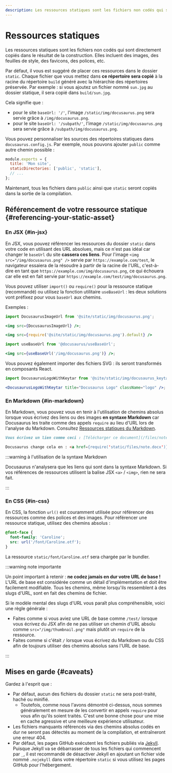 ```yaml
---
description: Les ressources statiques sont les fichiers non codés qui sont directement copiés dans le résultat de la construction. Découvrez comment elles sont traitées et quelles sont les meilleures pratiques d'utilisation des ressources statiques.
---
```


# Ressources statiques

Les ressources statiques sont les fichiers non codés qui sont directement copiés dans le résultat de la construction. Elles incluent des images, des feuilles de style, des favicons, des polices, etc.

Par défaut, il vous est suggéré de placer ces ressources dans le dossier `static`. Chaque fichier que vous mettez dans **ce répertoire sera copié** à la racine du répertoire `build` généré avec la hiérarchie des répertoires préservée. Par exemple : si vous ajoutez un fichier nommé `sun.jpg` au dossier statique, il sera copié dans `build/sun.jpg`.

Cela signifie que :

- pour le site `baseUrl: '/'`, l'image `/static/img/docusaurus.png` sera servie grâce à `/img/docusaurus.png`.
- pour le site `baseUrl: '/subpath/'`, l'image `/static/img/docusaurus.png` sera servie grâce à `/subpath/img/docusaurus.png`.

Vous pouvez personnaliser les sources des répertoires statiques dans `docusaurus.config.js`. Par exemple, nous pouvons ajouter `public` comme autre chemin possible :

```js title="docusaurus.config.js"
module.exports = {
  title: 'Mon site',
  staticDirectories: ['public', 'static'],
  // ...
};
```

Maintenant, tous les fichiers dans `public` ainsi que `static` seront copiés dans la sortie de la compilation.

## Référencement de votre ressource statique {#referencing-your-static-asset}

### En JSX {#in-jsx}

En JSX, vous pouvez référencer les ressources du dossier `static` dans votre code en utilisant des URL absolues, mais ce n'est pas idéal car changer le `baseUrl` du site **cassera ces liens**. Pour l'image `<img src="/img/docusaurus.png" />` servie par `https://example.com/test`, le navigateur essaiera de la résoudre à partir de la racine de l'URL, c'est-à-dire en tant que `https://example.com/img/docusaurus.png`, ce qui échouera car elle est en fait servie par `https://example.com/test/img/docusaurus.png`.

Vous pouvez utiliser `import()` ou `require()` pour la ressource statique (recommandé) ou utilisez la fonction utilitaire `useBaseUrl` : les deux solutions vont préfixez pour vous `baseUrl` aux chemins.

Exemples :

```jsx title="MyComponent.js"
import DocusaurusImageUrl from '@site/static/img/docusaurus.png';

<img src={DocusaurusImageUrl} />;
```

```jsx title="MyComponent.js"
<img src={require('@site/static/img/docusaurus.png').default} />
```

```jsx title="MyComponent.js"
import useBaseUrl from '@docusaurus/useBaseUrl';

<img src={useBaseUrl('/img/docusaurus.png')} />;
```

Vous pouvez également importer des fichiers SVG : ils seront transformés en composants React.

```jsx title="MyComponent.js"
import DocusaurusLogoWithKeytar from '@site/static/img/docusaurus_keytar.svg';

<DocusaurusLogoWithKeytar title="Docusaurus Logo" className="logo" />;
```

### En Markdown {#in-markdown}

En Markdown, vous pouvez vous en tenir à l'utilisation de chemins absolus lorsque vous écrivez des liens ou des images **en syntaxe Markdown** car Docusaurus les traite comme des appels `require` au lieu d'URL lors de l'analyse du Markdown. Consultez [Ressources statiques du Markdown](./guides/markdown-features/markdown-features-assets.mdx).

```md
Vous écrivez un lien comme ceci : [Télécharger ce document](/files/note.docx)

Docusaurus change cela en : <a href={require('static/files/note.docx')}>Télécharger ce document</a>
```

:::warning à l'utilisation de la syntaxe Markdown

Docusaurus n'analysera que les liens qui sont dans la syntaxe Markdown. Si vos références de ressources utilisent la balise JSX `<a>` / `<img>`, rien ne sera fait.

:::

### En CSS {#in-css}

En CSS, la fonction `url()` est couramment utilisée pour référencer des ressources comme des polices et des images. Pour référencer une ressource statique, utilisez des chemins absolus :

```css
@font-face {
  font-family: 'Caroline';
  src: url('/font/Caroline.otf');
}
```

La ressource `static/font/Caroline.otf` sera chargée par le bundler.

:::warning note importante

Un point important à retenir : **ne codez jamais en dur votre URL de base !** L'URL de base est considérée comme un détail d'implémentation et doit être facilement modifiable. Tous les chemins, même lorsqu'ils ressemblent à des slugs d'URL, sont en fait des chemins de fichier.

Si le modèle mental des slugs d'URL vous paraît plus compréhensible, voici une règle générale :

- Faites comme si vous aviez une URL de base comme `/test/` lorsque vous écrivez du JSX afin de ne pas utiliser un chemin d'URL absolu comme `src="/img/thumbnail.png"` mais plutôt un `require` de la ressource.
- Faites comme si c'était `/` lorsque vous écrivez du Markdown ou du CSS afin de toujours utiliser des chemins absolus sans l'URL de base.

:::

## Mises en garde {#caveats}

Gardez à l'esprit que :

- Par défaut, aucun des fichiers du dossier `static` ne sera post-traité, haché ou minifié.
  - Toutefois, comme nous l'avons démontré ci-dessus, nous sommes généralement en mesure de les convertir en appels `require` pour vous afin qu'ils soient traités. C'est une bonne chose pour une mise en cache agressive et une meilleure expérience utilisateur.
- Les fichiers manquants référencés via des chemins absolus codés en dur ne seront pas détectés au moment de la compilation, et entraîneront une erreur 404.
- Par défaut, les pages GitHub exécutent les fichiers publiés via [Jekyll](https://jekyllrb.com/). Puisque Jekyll va se débarrasser de tous les fichiers qui commencent par `_`, il est recommandé de désactiver Jekyll en ajoutant un fichier vide nommé `.nojekyll` dans votre répertoire `static` si vous utilisez les pages GitHub pour l'hébergement.
